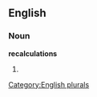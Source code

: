 
==English==

===Noun===
'''recalculations'''

# {{plural of|[[recalculation]]}}

[[Category:English plurals]]